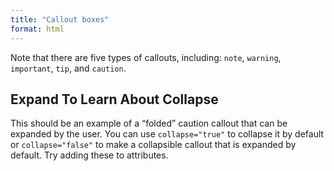 ```yaml
---
title: "Callout boxes"
format: html
---
```


::: callout-note
Note that there are five types of callouts, including: `note`, `warning`, `important`, `tip`, and `caution`.
:::

::: callout-caution
## Expand To Learn About Collapse

This should be an example of a "folded" caution callout that can be expanded by the user. You can use `collapse="true"` to collapse it by default or `collapse="false"` to make a collapsible callout that is expanded by default. Try adding these to attributes.
:::

